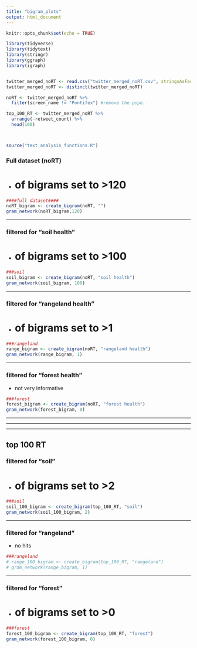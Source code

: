 ```yaml
---
title: "bigram_plots"
output: html_document
---
```


```r
knitr::opts_chunk$set(echo = TRUE)
```


```r
library(tidyverse)
library(tidytext)
library(stringr)
library(ggraph)
library(igraph)


twitter_merged_noRT <- read.csv("twitter_merged_noRT.csv", stringsAsFactors = FALSE)
twitter_merged_noRT <- distinct(twitter_merged_noRT)

noRT <- twitter_merged_noRT %>% 
  filter(screen_name != "Pontifex") #remove the pope..

top_100_RT <- twitter_merged_noRT %>% 
  arrange(-retweet_count) %>% 
  head(100)



source("text_analysis_functions.R")
```


### Full dataset (noRT)
- # of bigrams set to >120
```r
####full dataset####
noRT_bigram <- create_bigram(noRT, "")
gram_network(noRT_bigram,120)
```
  
  ***  
    
  
          
### filtered for "soil health"
- # of bigrams set to >100
```r
###soil
soil_bigram <- create_bigram(noRT, "soil health")
gram_network(soil_bigram, 100)
```
  
  ***  
  
### filtered for "rangeland health"
- # of bigrams set to >1
```r
###rangeland
range_bigram <- create_bigram(noRT, "rangeland health")
gram_network(range_bigram, 1)
```
  
  ***  
  
### filtered for "forest health"
- not very informative 
```r
###forest
forest_bigram <- create_bigram(noRT, "forest health")
gram_network(forest_bigram, 0)
```
  
    
    
***
***
***

## top 100 RT  
  
  
### filtered for "soil"
- # of bigrams set to >2
```r
###soil
soil_100_bigram <- create_bigram(top_100_RT, "soil")
gram_network(soil_100_bigram, 2)
```
  
  ***  
  
### filtered for "rangeland"
- no hits
```r
###rangeland
# range_100_bigram <- create_bigram(top_100_RT, "rangeland")
# gram_network(range_bigram, 1)
```
  
  ***  
  
### filtered for "forest"
- # of bigrams set to >0
```r
###forest
forest_100_bigram <- create_bigram(top_100_RT, "forest")
gram_network(forest_100_bigram, 0)
```
